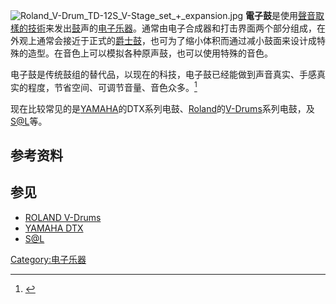 [[File:Roland_V-Drum_TD-12S_V-Stage_set_+_expansion.jpg|thumb]]
'''電子鼓'''是使用[[聲音取樣的技術|聲音取樣的技術]]来发出[[鼓|鼓]]声的[[电子乐器|电子乐器]]。通常由电子合成器和打击界面两个部分组成，在外观上通常会接近于正式的[[爵士鼓|爵士鼓]]，也可为了缩小体积而通过减小鼓面来设计成特殊的造型。在音色上可以模拟各种原声鼓，也可以使用特殊的音色。

电子鼓是传统鼓组的替代品，以现在的科技，电子鼓已经能做到声音真实、手感真实的程度，节省空间、可调节音量、音色众多。<ref name="ed">{{Cite web|url=http://groovydrummer.pixnet.net/blog/post/97969492-%E9%9B%BB%E5%AD%90%E9%BC%93%E7%9A%84%E7%89%B9%E8%89%B2%E5%8F%8A%E5%84%AA%E9%BB%9E|title=電子鼓的特色及優點|publisher=鼓飛數位音樂部落|language=zh-tw|accessdate=2016-05-29|archive-date=2016-08-13|archive-url=https://web.archive.org/web/20160813112550/http://groovydrummer.pixnet.net/blog/post/97969492-%e9%9b%bb%e5%ad%90%e9%bc%93%e7%9a%84%e7%89%b9%e8%89%b2%e5%8f%8a%e5%84%aa%e9%bb%9e|dead-url=no}}</ref>

现在比较常见的是[[YAMAHA|YAMAHA]]的DTX系列电鼓、[[樂蘭|Roland]]的[[V-Drums|V-Drums]]系列电鼓，及[[S@L|S@L]]等。

==参考资料==
{{reflist}}
==参见==
* [[ROLAND_V-Drums|ROLAND V-Drums]]
* [[YAMAHA_DTX|YAMAHA DTX]]
* [[S@L|S@L]]


{{Musical-instruments-stub}}
[[Category:电子乐器|Category:电子乐器]]